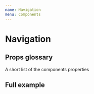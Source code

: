 ```yaml
---
name: Navigation
menu: Components
---
```



# Navigation

## Props glossary

A short list of the components properties

<Props of={Nav.Frame} />

## Full example

<Playground>
  <Nav.Frame>
    <Nav.Bar itemCount={6}>
      <Nav.Link
        href="#"
        current={false}
        isFocused={false}
        context="bar"
        text="Bikinis"
      />
      <Nav.Link
        href="#"
        current={false}
        isFocused={false}
        context="bar"
        text="One Pieces">
        <Nav.Panel isExpanded={true}>
          <Nav.Link
            href="#"
            current={false}
            isFocused={true}
            context="panel"
            text="One Pieces"
          />
          <Nav.Link
            href="#"
            current={true}
            isFocused={false}
            context="panel"
            text="Surf & Yoga"
          />
          <Nav.Link
            href="#"
            current={false}
            isFocused={false}
            context="panel"
            text="Mini Shape"
          />
          <Nav.Link
            href="#"
            current={false}
            isFocused={false}
            context="panel"
            text="Puch"
          />
          <Nav.Link
            href="#"
            current={false}
            isFocused={false}
            context="panel"
            text="Sale"
          />
          <Nav.Link
            href="#"
            current={false}
            isFocused={false}
            context="panel"
            text="Gift Card"
          />
        </Nav.Panel>
      </Nav.Link>
      <Nav.Link
        href="#"
        current={true}
        isFocused={false}
        context="bar"
        text="Surf & Yoga"
      />
      <Nav.Link
        href="#"
        current={false}
        isFocused={false}
        context="bar"
        text="Tanning"
      />
      <Nav.Link
        href="#"
        current={false}
        isFocused={false}
        context="bar"
        text="Sustainability"
      />
      <Nav.Link
        href="#"
        current={false}
        isFocused={false}
        context="bar"
        text="The Brand"
      />
    </Nav.Bar>
  </Nav.Frame>
</Playground>
